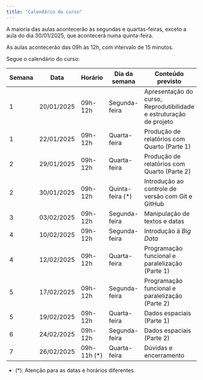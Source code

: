 ```yaml
---
title: "Calendário do curso"
---
```


A maioria das aulas acontecerão às segundas e quartas-feiras, exceto a aula do dia 30/01/2025, que acontecerá numa quinta-feira.

As aulas acontecerão das 09h às 12h, com intervalo de 15 minutos.

Segue o calendário do curso:

| Semana | Data | Horário | Dia da semana | Conteúdo previsto |
|--|------|--------|---------------|-------------------|
| 1 | 20/01/2025 | 09h-12h | Segunda-feira | Apresentação do curso, Reprodutibilidade e estruturação de projeto |
| 1 | 22/01/2025 | 09h-12h |  Quarta-feira | Produção de relatórios com Quarto (Parte 1) |
| 2 | 29/01/2025 | 09h-12h |  Quarta-feira | Produção de relatórios com Quarto (Parte 2) |
| 2 | 30/01/2025 | 09h-12h |  Quinta-feira (*) | Introdução ao controle de versão com Git e GitHub |
| 3 | 03/02/2025 | 09h-12h |  Segunda-feira | Manipulação de textos e datas |
| 4 | 10/02/2025 | 09h-12h |  Segunda-feira | Introdução à *Big Data* |
| 4 | 12/02/2025 | 09h-12h |  Quarta-feira | Programação funcional e paralelização (Parte 1) |
| 5 | 17/02/2025 | 09h-12h |  Segunda-feira | Programação funcional e paralelização (Parte 2) |
| 5 | 19/02/2025 | 09h-12h |  Quarta-feira | Dados espaciais (Parte 1) |   
| 6 | 24/02/2025 | 09h-12h  |  Segunda-feira | Dados espaciais (Parte 2) |
| 7 | 26/02/2025 | 09h-11h (*) |  Quarta-feira | Dúvidas e encerramento |

- (*): Atenção para as datas e horários diferentes.





